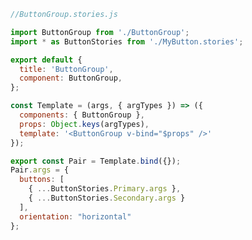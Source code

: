 ```js
//ButtonGroup.stories.js

import ButtonGroup from './ButtonGroup';
import * as ButtonStories from './MyButton.stories';

export default {
  title: 'ButtonGroup',
  component: ButtonGroup,
};

const Template = (args, { argTypes }) => ({
  components: { ButtonGroup },
  props: Object.keys(argTypes),
  template: '<ButtonGroup v-bind="$props" />'
});

export const Pair = Template.bind({});
Pair.args = {
  buttons: [
    { ...ButtonStories.Primary.args },
    { ...ButtonStories.Secondary.args }
  ],
  orientation: "horizontal"
};
```